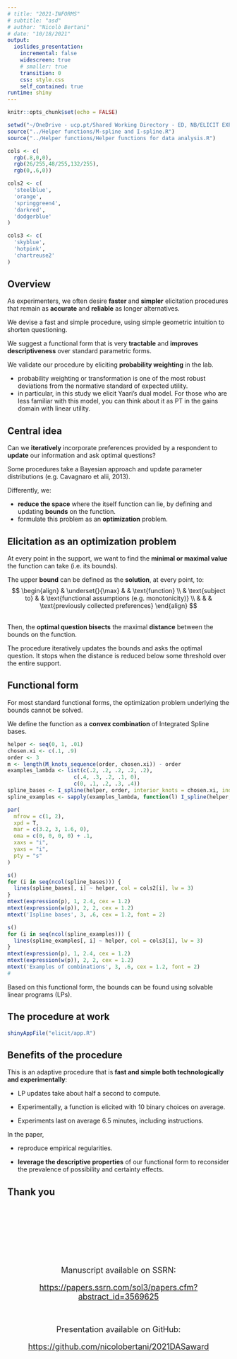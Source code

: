 ```yaml
---
# title: "2021-INFORMS"
# subtitle: "asd"
# author: "Nicolò Bertani"
# date: "10/18/2021"
output: 
  ioslides_presentation:
    incremental: false
    widescreen: true
    # smaller: true
    transition: 0
    css: style.css
    self_contained: true
runtime: shiny
---
```


```r
knitr::opts_chunk$set(echo = FALSE)
```

```r
setwd("~/OneDrive - ucp.pt/Shared Working Directory - ED, NB/ELICIT EXPERIMENT/R code and deliverables")
source("../Helper functions/M-spline and I-spline.R")
source("../Helper functions/Helper functions for data analysis.R")

cols <- c(
  rgb(.8,0,0),
  rgb(26/255,48/255,132/255),
  rgb(0,.6,0))

cols2 <- c(
  'steelblue',
  'orange',
  'springgreen4',
  'darkred',
  'dodgerblue'
)

cols3 <- c(
  'skyblue',
  'hotpink',
  'chartreuse2'
)
```


## Overview {.build .overview}

As experimenters, we often desire **faster** and **simpler** elicitation procedures that remain as **accurate** and **reliable** as longer alternatives.

We devise a fast and simple procedure, using simple geometric intuition to shorten questioning.

We suggest a functional form that is very **tractable** and **improves descriptiveness** over standard parametric forms.

We validate our procedure by eliciting **probability weighting** in the lab.

<div class="notes">
- probability weighting or transformation is one of the most robust deviations from the normative standard of expected utility.
- in particular, in this study we elicit Yaari's dual model. For those who are less familiar with this model, you can think about it as PT in the gains domain with linear utility.
</div>

## Central idea {.build}

<!-- Suppose I want to elicit a decision-theoretic function (utility, probability weighting, ...). -->

Can we **iteratively** incorporate preferences provided by a respondent to **update** our information and ask optimal questions? 

Some procedures take a Bayesian approach and update parameter distributions (e.g. Cavagnaro et alii, 2013).

Differently, we:

- **reduce the space** where the itself function can lie, by defining and updating **bounds** on the function.
- formulate this problem as an **optimization** problem.

<!-- In particular, here we consider Yaari's model (1987) and elicit the probability weighting function. -->




## Elicitation as an optimization problem {.build}

At every point in the support, we want to find the **minimal or maximal value** the function can take (i.e. its bounds).

The upper **bound** can be defined as the **solution**, at every point, to:
$$
\begin{align}
& \underset{}{\max} & & \text{function} 
\\
& \text{subject to} & & \text{functional assumptions (e.g. monotonicity)}
\\
& & & \text{previously collected preferences}
\end{align}
$$

<br>
Then, the **optimal question bisects** the maximal **distance** between the bounds on the function.

The procedure iteratively updates the bounds and asks the optimal question. It stops when the distance is reduced below some threshold over the entire support.



## Functional form {.smaller .build}

For most standard functional forms, the optimization problem underlying the bounds cannot be solved.

We define the function as a **convex combination** of Integrated Spline bases. 

```r
helper <- seq(0, 1, .01)
chosen.xi <- c(.1, .9)
order <- 3
m <- length(M_knots_sequence(order, chosen.xi)) - order
examples_lambda <- list(c(.2, .2, .2, .2, .2), 
                     c(.4, .3, .2, .1, 0),
                     c(0, .1, .2, .3, .4))
spline_bases <- I_spline(helper, order, interior_knots = chosen.xi, individual = T)
spline_examples <- sapply(examples_lambda, function(l) I_spline(helper, order, interior_knots = chosen.xi, individual = F, lambdas = l))

par(
  mfrow = c(1, 2),
  xpd = T,
  mar = c(3.2, 3, 1.6, 0),
  oma = c(0, 0, 0, 0) + .1,
  xaxs = "i",
  yaxs = "i",
  pty = "s"
)

s()
for (i in seq(ncol(spline_bases))) {
  lines(spline_bases[, i] ~ helper, col = cols2[i], lw = 3)
}
mtext(expression(p), 1, 2.4, cex = 1.2)
mtext(expression(w(p)), 2, 2, cex = 1.2)
mtext('Ispline bases', 3, .6, cex = 1.2, font = 2)

s()
for (i in seq(ncol(spline_examples))) {
  lines(spline_examples[, i] ~ helper, col = cols3[i], lw = 3)
}
mtext(expression(p), 1, 2.4, cex = 1.2)
mtext(expression(w(p)), 2, 2, cex = 1.2)
mtext('Examples of combinations', 3, .6, cex = 1.2, font = 2)
# 
```

Based on this functional form, the bounds can be found using solvable linear programs (LPs).





## The procedure at work

```r
shinyAppFile("elicit/app.R")
```



## Benefits of the procedure {.build}

This is an adaptive procedure that is **fast and simple both technologically and experimentally**:

- LP updates take about half a second to compute.

- Experimentally, a function is elicited with 10 binary choices on average.

- Experiments last on average 6.5 minutes, including instructions.

In the paper, 

- reproduce empirical regularities.

- **leverage the descriptive properties** of our functional form to reconsider the prevalence of possibility and certainty effects.



## Thank you

&nbsp;
<div style="font-weight:bold; font-size: xx-large; text-align:center;">
</div>
&nbsp;
<div style="font-weight:bold; font-size: xx-large; text-align:center;">
</div>
&nbsp;
<div style="font-weight:bold; font-size: xx-large; text-align:center;">
</div>
&nbsp;
<div style="font-weight:bold; font-size: xx-large; text-align:center;">
</div>
&nbsp;
<div style="font-weight:bold; font-size: xx-large; text-align:center;">
</div>
&nbsp;
<div style="font-weight:bold; font-size: xx-large; text-align:center;">
</div>
&nbsp;
<div style="text-align: center; font-size: 18px">
Manuscript available on SSRN:

[https://papers.ssrn.com/sol3/papers.cfm?abstract_id=3569625](https://papers.ssrn.com/sol3/papers.cfm?abstract_id=3569625)
</div>
&nbsp;
<div style="text-align: center; font-size: 18px">
Presentation available on GitHub:

[https://github.com/nicolobertani/2021DASaward](https://github.com/nicolobertani/2021DASaward)
</div>
